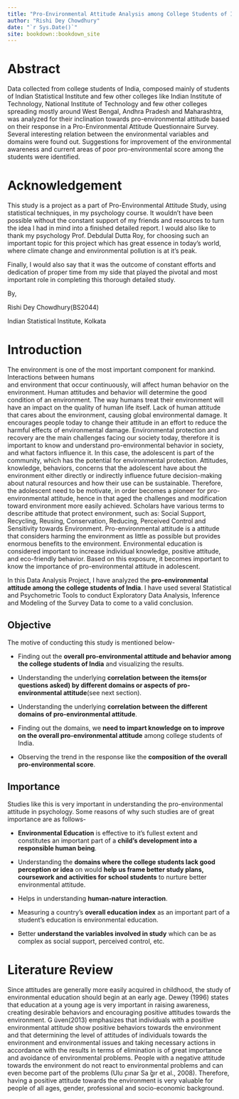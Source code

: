 ```yaml
---
title: "Pro-Environmental Attitude Analysis among College Students of India"
author: "Rishi Dey Chowdhury"
date: "`r Sys.Date()`"
site: bookdown::bookdown_site
---
```


# Abstract

Data collected from college students of India, composed mainly of students of Indian Statistical Institute and few other colleges like Indian Institute of Technology, National Institute of Technology and few other colleges spreading mostly around West Bengal, Andhra Pradesh and Maharashtra, was analyzed for their inclination towards pro-environmental attitude based on their response in a Pro-Environmental Attitude Questionnaire Survey. Several interesting relation between the environmental variables and domains were found out. Suggestions for improvement of the environmental awareness and current areas of poor pro-environmental score among the students were identified.

# Acknowledgement

This study is a project as a part of Pro-Environmental Attitude Study, using statistical techniques, in my psychology course. It wouldn't have been possible without the constant support of my friends and resources to turn the idea I had in mind into a finished detailed report. I would also like to thank my psychology Prof. Debdulal Dutta Roy, for choosing such an important topic for this project which has great essence in today's world, where climate change and environmental pollution is at it's peak.

Finally, I would also say that it was the outcome of constant efforts and dedication of proper time from my side that played the pivotal and most important role in completing this thorough detailed study.

By,

Rishi Dey Chowdhury(BS2044)

Indian Statistical Institute, Kolkata

# Introduction

The environment is one of the most important component for mankind. Interactions between humans\
and environment that occur continuously, will affect human behavior on the environment. Human attitudes and behavior will determine the good condition of an environment. The way humans treat their environment will have an impact on the quality of human life itself. Lack of human attitude that cares about the environment, causing global environmental damage. It encourages people today to change their attitude in an effort to reduce the harmful effects of environmental damage. Environmental protection and recovery are the main challenges facing our society today, therefore it is important to know and understand pro-environmental behavior in society, and what factors influence it. In this case, the adolescent is part of the community, which has the potential for environmental protection. Attitudes, knowledge, behaviors, concerns that the adolescent have about the environment either directly or indirectly influence future decision-making about natural resources and how their use can be sustainable. Therefore, the adolescent need to be motivate, in order becomes a pioneer for pro-environmental attitude, hence in that aged the challenges and modification toward environment more easily achieved. Scholars have various terms to describe attitude that protect environment, such as: Social Support, Recycling, Reusing, Conservation, Reducing, Perceived Control and Sensitivity towards Environment. Pro-environmental attitude is a attitude that considers harming the environment as little as possible but provides enormous benefits to the environment. Environmental education is considered important to increase individual knowledge, positive attitude, and eco-friendly behavior. Based on this exposure, it becomes important to know the importance of pro-environmental attitude in adolescent.

In this Data Analysis Project, I have analyzed the **pro-environmental attitude among the college students of India**. I have used several Statistical and Psychometric Tools to conduct Exploratory Data Analysis, Inference and Modeling of the Survey Data to come to a valid conclusion.

## Objective

The motive of conducting this study is mentioned below-

-   Finding out the **overall pro-environmental attitude and behavior among the college students of India** and visualizing the results.

-   Understanding the underlying **correlation between the items(or questions asked) by different domains or aspects of pro-environmental attitude**(see next section).

-   Understanding the underlying **correlation between the different domains of pro-environmental attitude**.

-   Finding out the domains, we **need to impart knowledge on to improve on the overall pro-environmental attitude** among college students of India.

-   Observing the trend in the response like the **composition of the overall pro-environmental score**.

## Importance

Studies like this is very important in understanding the pro-environmental attitude in psychology. Some reasons of why such studies are of great importance are as follows-

-   **Environmental Education** is effective to it's fullest extent and constitutes an important part of a **child's development into a responsible human being**.

-   Understanding the **domains where the college students lack good perception or idea** on would **help us frame better study plans, coursework and activities for school students** to nurture better environmental attitude.

-   Helps in understanding **human-nature interaction**.

-   Measuring a country's **overall education index** as an important part of a student's education is environmental education.

-   Better **understand the variables involved in study** which can be as complex as social support, perceived control, etc.

# Literature Review

Since attitudes are generally more easily acquired in childhood, the study of environmental education should begin at an early age. Dewey (1996) states that education at a young age is very important in raising awareness, creating desirable behaviors and encouraging positive attitudes towards the environment. G ̈uven(2013) emphasizes that individuals with a positive environmental attitude show positive behaviors towards the environment and that determining the level of attitudes of individuals towards the environment and environmental issues and taking necessary actions in accordance with the results in terms of elimination is of great importance and avoidance of environmental problems. People with a negative attitude towards the environment do not react to environmental problems and can even become part of the problems (Ulu ̧cınar Sa ̆gır et al., 2008). Therefore, having a positive attitude towards the environment is very valuable for people of all ages, gender, professional and socio-economic background.
